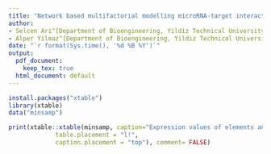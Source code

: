 ```yaml
---
title: "Network based multifactorial modelling microRNA-target interaction."
author: 
- Selcen Ari^[Department of Bioengineering, Yildiz Technical University, Istanbul, Turkey]
- Alper Yilmaz^[Department of Bioengineering, Yildiz Technical University, Istanbul, Turkey]
date: "`r format(Sys.time(), '%d %B %Y')`"
output:
  pdf_document: 
    keep_tex: true
  html_document: default
---
```




```r
install.packages("xtable")
library(xtable)
data("minsamp")

print(xtable::xtable(minsamp, caption="Expression values of elements and interaction factors of miRNA:target interacions", label = "tab:one", 
             table.placement = "l!", 
             caption.placement = "top"), comment= FALSE)
```

\begin{table}[ht]
\centering
\caption{Expression values of elements and interaction factors of miRNA:target interacions} 
\begin{tabular}{rllrrrrr}
  \hline
 & competing & miRNA & Competing\_expression & miRNA\_expression & seed\_type & region & energy \\ 
  \hline
1 & Gene1 & Mir1 & 10000.00 & 1000.00 & 0.43 & 0.30 & -20.00 \\ 
  2 & Gene2 & Mir1 & 10000.00 & 1000.00 & 0.43 & 0.01 & -15.00 \\ 
  3 & Gene3 & Mir1 & 5000.00 & 1000.00 & 0.32 & 0.40 & -14.00 \\ 
  4 & Gene4 & Mir1 & 10000.00 & 1000.00 & 0.23 & 0.50 & -10.00 \\ 
  5 & Gene4 & Mir2 & 10000.00 & 2000.00 & 0.35 & 0.90 & -12.00 \\ 
  6 & Gene5 & Mir2 & 5000.00 & 2000.00 & 0.05 & 0.40 & -11.00 \\ 
  7 & Gene6 & Mir2 & 10000.00 & 2000.00 & 0.01 & 0.80 & -25.00 \\ 
   \hline
\end{tabular}

\end{table}